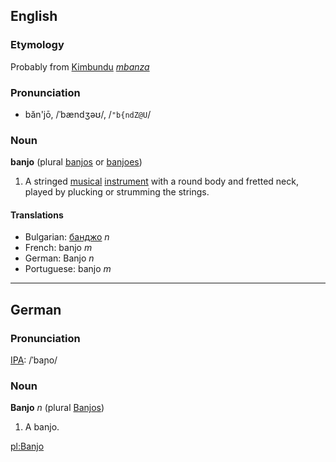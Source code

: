 ==English==
===Etymology===
Probably from [[Kimbundu]] ''[[mbanza]]''

===Pronunciation===
*băn'jō, /ˈbændʒəʊ/, /<tt>"b{ndZ@U</tt>/

===Noun===
'''banjo''' (plural [[banjos]] or [[banjoes]])

# A stringed [[musical]] [[instrument]] with a round body and fretted neck, played by plucking or strumming the strings.

====Translations====
*Bulgarian: [[банджо]] ''n''
*French: banjo ''m''
*German: Banjo ''n''
*Portuguese: banjo ''m''

----

==German==
===Pronunciation===
[[w:IPA|IPA]]: /ˈbaɲo/

===Noun===
'''Banjo''' ''n'' (plural [[Banjos]])

# A banjo.

[[pl:Banjo]]